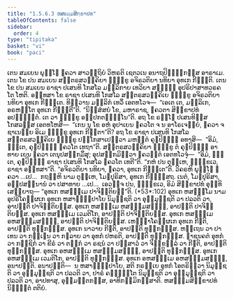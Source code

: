 ```yaml
---
title: "1.5.6.3 ຫສຘມ຺ມສິກ຺ຂາປທ"
tableOfContents: false
sidebar:
  order: 4
type: "tipitaka"
basket: "vi"
book: "paci"
---
```



<DynamicBreadcrumb />

<Division number="335" book="paci">

<Paragraph number="1038" book="paci">
ເຕນ ສມເຍນ ພຸທ຺ໂຘ ຠຄວາ ສາວຕ຺ຖິຍໍ ວິຫຣຕິ ເຊຕວເນ ອນາຖປິຓ຺ຑິກສ຺ສ ອາຣາເມ. ເຕນ ໂຂ ປນ ສມເຍນ ສຕ຺ຕຣສວຄ຺ຄິຍາ ຠິກ຺ຂູ ອຈິຣວຕິຍາ ນທິຍາ ອຸທເກ ກີຬນ຺ຕິ. ເຕນ ໂຂ ປນ ສມເຍນ ຣາຊາ ປເສນທິ ໂກສໂລ ມລ຺ລິກາຍ ເທວິຍາ ສທ຺ຘິໍ ອຸປຣິປາສາທວຣຄໂຕ ໂຫຕິ. ອທ຺ທສາ ໂຂ ຣາຊາ ປເສນທິ ໂກສໂລ ສຕ຺ຕຣສວຄ຺ຄິເຍ ຠິກ຺ຂູ ອຈິຣວຕິຍາ ນທິຍາ ອຸທເກ ກີຬນ຺ເຕ. ທິສ຺ວານ ມລ຺ລິກໍ ເທວິໍ ເອຕທໂວຈ—  “ເອເຕ ເຕ, ມລ຺ລິເກ, ອຣຫນ຺ໂຕ ອຸທເກ ກີຬນ຺ຕີ”ຕິ. “ນິສ຺ສໍສຍໍ ໂຂ, ມຫາຣາຊ, ຠຄວຕາ ສິກ຺ຂາປທໍ ອປຎ຺ຎຕ຺ຕໍ. ເຕ ວາ ຠິກ຺ຂູ ອປ຺ປກຕຎ຺ຎຸໂນ”ຕິ. ອຖ ໂຂ ຣຎ຺ໂຎ ປເສນທິສ຺ສ ໂກສລສ຺ສ ເອຕທໂຫສິ—  “ເກນ ນຸ ໂຂ ອຫໍ ອຸປາເຍນ ຠຄວໂຕ ຈ ນ ອາໂຣເຈຍ຺ຍໍ, ຠຄວາ ຈ ຊາເນຍ຺ຍ ອິເມ ຠິກ຺ຂູ ອຸທເກ ກີຬິຕາ”ຕິ? ອຖ ໂຂ ຣາຊາ ປເສນທິ ໂກສໂລ ສຕ຺ຕຣສວຄ຺ຄິເຍ ຠິກ຺ຂູ ປກ຺ໂກສາເປຕ຺ວາ ມຫນ຺ຕໍ ຄຸຬປິຓ຺ຑໍ ອທາສິ—  “ອິມໍ, ຠນ຺ເຕ, ຄຸຬປິຓ຺ຑໍ ຠຄວໂຕ ເທຖາ”ຕິ. ສຕ຺ຕຣສວຄ຺ຄິຍາ ຠິກ຺ຂູ ຕໍ ຄຸຬປິຓ຺ຑໍ ອາທາຍ ເຍນ ຠຄວາ ເຕນຸປສງ຺ກມິໍສຸ; ອຸປສງ຺ກມິຕ຺ວາ ຠຄວນ຺ຕໍ ເອຕທໂວຈຸໍ—  “ອິມໍ, ຠນ຺ເຕ, ຄຸຬປິຓ຺ຑໍ ຣາຊາ ປເສນທິ ໂກສໂລ ຠຄວໂຕ ເທຕີ”ຕິ. “ກຫໍ ປນ ຕຸມ຺ເຫ, ຠິກ຺ຂເວ, ຣາຊາ ອທ຺ທສາ”ຕິ. “ອຈິຣວຕິຍາ ນທິຍາ, ຠຄວາ, ອຸທເກ ກີຬນ຺ເຕ”ຕິ. ວິຄຣຫິ ພຸທ຺ໂຘ ຠຄວາ …ເປ…  ກຖຎ຺ຫິ ນາມ ຕຸມ຺ເຫ, ໂມຆປຸຣິສາ, ອຸທເກ ກີຬິສ຺ສຖ. ເນຕໍ, ໂມຆປຸຣິສາ, ອປ຺ປສນ຺ນານໍ ວາ ປສາທາຍ …ເປ…  ເອວຎ຺ຈ ປນ, ຠິກ຺ຂເວ, ອິມໍ ສິກ຺ຂາປທໍ ອຸທ຺ທິເສຍ຺ຍາຖ—
</Paragraph>

</Division>
<Division number="336" book="paci">

<Paragraph number="1039" book="paci">
<Emphasis>“ອຸທເກ ຫສຘມ຺ເມ ປາຈິຕ຺ຕິຍນ຺”</Emphasis>ຕິ. (*53*:<Emphasis>102</Emphasis>)
</Paragraph>

</Division>
<Division number="337" book="paci">

<Paragraph number="1040" book="paci">
<Emphasis>ອຸທເກ ຫສຘມ຺ໂມ</Emphasis> ນາມ ອຸປຣິໂຄປ຺ຜເກ ອຸທເກ ຫສາຘິປ຺ປາໂຍ ນິມຸຊ຺ຊຕິ ວາ ອຸມ຺ມຸຊ຺ຊຕິ ວາ ປລວຕິ ວາ, ອາປຕ຺ຕິ ປາຈິຕ຺ຕິຍສ຺ສ.
</Paragraph>

</Division>
<Division number="338" book="paci">

<Paragraph number="1041" book="paci">
ອຸທເກ ຫສຘມ຺ເມ ຫສຘມ຺ມສຎ຺ຎີ, ອາປຕ຺ຕິ ປາຈິຕ຺ຕິຍສ຺ສ. ອຸທເກ ຫສຘມ຺ເມ ເວມຕິໂກ, ອາປຕ຺ຕິ ປາຈິຕ຺ຕິຍສ຺ສ. ອຸທເກ ຫສຘມ຺ເມ ອຫສຘມ຺ມສຎ຺ຎີ, ອາປຕ຺ຕິ ປາຈິຕ຺ຕິຍສ຺ສ.
</Paragraph>

<Paragraph number="1042" book="paci">
ເຫຏ຺ຐາໂຄປ຺ຜເກ ອຸທເກ ກີຬຕິ, ອາປຕ຺ຕິ ທຸກ຺ກຏສ຺ສ. ອຸທເກ ນາວາຍ ກີຬຕິ, ອາປຕ຺ຕິ ທຸກ຺ກຏສ຺ສ. ຫຕ຺ເຖນ ວາ ປາເທນ ວາ ກຏ຺ເຐນ ວາ ກຐລາຍ ວາ ອຸທກໍ ປຫຣຕິ, ອາປຕ຺ຕິ ທຸກ຺ກຏສ຺ສ. ຠາຊນຄຕໍ ອຸທກໍ ວາ ກຎ຺ຊິກໍ ວາ ຂີຣໍ ວາ ຕກ຺ກໍ ວາ ຣຊນໍ ວາ ປສ຺ສາວໍ ວາ ຈິກ຺ຂລ຺ລໍ ວາ ກີຬຕິ, ອາປຕ຺ຕິ ທຸກ຺ກຏສ຺ສ.
</Paragraph>

<Paragraph number="1043" book="paci">
ອຸທເກ ອຫສຘມ຺ເມ ຫສຘມ຺ມສຎ຺ຎີ, ອາປຕ຺ຕິ ທຸກ຺ກຏສ຺ສ. ອຸທເກ ອຫສຘມ຺ເມ ເວມຕິໂກ, ອາປຕ຺ຕິ ທຸກ຺ກຏສ຺ສ. ອຸທເກ ອຫສຘມ຺ເມ ອຫສຘມ຺ມສຎ຺ຎີ, ອນາປຕ຺ຕິ.
</Paragraph>

</Division>
<Division number="339" book="paci">

<Paragraph number="1044" book="paci">
ອນາປຕ຺ຕິ—  ນ ຫສາຘິປ຺ປາໂຍ, ສຕິ ກຣຓີເຍ ອຸທກໍ ໂອຕຣິຕ຺ວາ ນິມຸຊ຺ຊຕິ ວາ ອຸມ຺ມຸຊ຺ຊຕິ ວາ ປລວຕິ ວາ, ປາຣໍ ຄຈ຺ຉນ຺ໂຕ ນິມຸຊ຺ຊຕິ ວາ ອຸມ຺ມຸຊ຺ຊຕິ ວາ ປລວຕິ ວາ, ອາປທາສຸ, ອຸມ຺ມຕ຺ຕກສ຺ສ, ອາທິກມ຺ມິກສ຺ສາຕິ.

</Paragraph>
</Division>

<Paragraph number="1045" type="center" book="paci">
ຫສຘມ຺ມສິກ຺ຂາປທໍ ນິຏ຺ຐິຕໍ ຕຕິຍໍ.
</Paragraph>